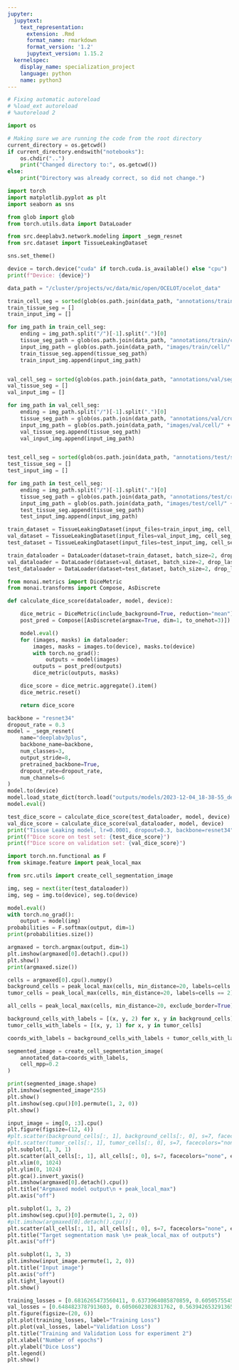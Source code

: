 ```yaml
---
jupyter:
  jupytext:
    text_representation:
      extension: .Rmd
      format_name: rmarkdown
      format_version: '1.2'
      jupytext_version: 1.15.2
  kernelspec:
    display_name: specialization_project
    language: python
    name: python3
---
```


```python
# Fixing automatic autoreload
# %load_ext autoreload
# %autoreload 2
```

```python
import os 

# Making sure we are running the code from the root directory
current_directory = os.getcwd()
if current_directory.endswith("notebooks"):
    os.chdir("..")
    print("Changed directory to:", os.getcwd())
else:
    print("Directory was already correct, so did not change.")
```

```python
import torch
import matplotlib.pyplot as plt 
import seaborn as sns

from glob import glob
from torch.utils.data import DataLoader

from src.deeplabv3.network.modeling import _segm_resnet
from src.dataset import TissueLeakingDataset

sns.set_theme()

device = torch.device("cuda" if torch.cuda.is_available() else "cpu")
print(f"Device: {device}")
```

```python
data_path = "/cluster/projects/vc/data/mic/open/OCELOT/ocelot_data"
```

```python
train_cell_seg = sorted(glob(os.path.join(data_path, "annotations/train/segmented_cell/*")))
train_tissue_seg = []
train_input_img = []

for img_path in train_cell_seg: 
    ending = img_path.split("/")[-1].split(".")[0]
    tissue_seg_path = glob(os.path.join(data_path, "annotations/train/cropped_tissue/" + ending + "*"))[0]
    input_img_path = glob(os.path.join(data_path, "images/train/cell/" + ending + "*"))[0]
    train_tissue_seg.append(tissue_seg_path)
    train_input_img.append(input_img_path)


val_cell_seg = sorted(glob(os.path.join(data_path, "annotations/val/segmented_cell/*")))
val_tissue_seg = []
val_input_img = []

for img_path in val_cell_seg: 
    ending = img_path.split("/")[-1].split(".")[0]
    tissue_seg_path = glob(os.path.join(data_path, "annotations/val/cropped_tissue/" + ending + "*"))[0]
    input_img_path = glob(os.path.join(data_path, "images/val/cell/" + ending + "*"))[0]
    val_tissue_seg.append(tissue_seg_path)
    val_input_img.append(input_img_path)


test_cell_seg = sorted(glob(os.path.join(data_path, "annotations/test/segmented_cell/*")))
test_tissue_seg = []
test_input_img = []

for img_path in test_cell_seg: 
    ending = img_path.split("/")[-1].split(".")[0]
    tissue_seg_path = glob(os.path.join(data_path, "annotations/test/cropped_tissue/" + ending + "*"))[0]
    input_img_path = glob(os.path.join(data_path, "images/test/cell/" + ending + "*"))[0]
    test_tissue_seg.append(tissue_seg_path)
    test_input_img.append(input_img_path)
```

```python
train_dataset = TissueLeakingDataset(input_files=train_input_img, cell_seg_files=train_cell_seg, tissue_seg_files=train_tissue_seg)
val_dataset = TissueLeakingDataset(input_files=val_input_img, cell_seg_files=val_cell_seg, tissue_seg_files=val_tissue_seg)
test_dataset = TissueLeakingDataset(input_files=test_input_img, cell_seg_files=test_cell_seg, tissue_seg_files=test_tissue_seg)

train_dataloader = DataLoader(dataset=train_dataset, batch_size=2, drop_last=True)
val_dataloader = DataLoader(dataset=val_dataset, batch_size=2, drop_last=True)
test_dataloader = DataLoader(dataset=test_dataset, batch_size=2, drop_last=True)
```

```python
from monai.metrics import DiceMetric
from monai.transforms import Compose, AsDiscrete

def calculate_dice_score(dataloader, model, device): 

    dice_metric = DiceMetric(include_background=True, reduction="mean")
    post_pred = Compose([AsDiscrete(argmax=True, dim=1, to_onehot=3)])

    model.eval()
    for (images, masks) in dataloader: 
        images, masks = images.to(device), masks.to(device)
        with torch.no_grad(): 
            outputs = model(images)
        outputs = post_pred(outputs)
        dice_metric(outputs, masks)

    dice_score = dice_metric.aggregate().item()
    dice_metric.reset()

    return dice_score
```

```python
backbone = "resnet34"
dropout_rate = 0.3
model = _segm_resnet(
    name="deeplabv3plus",
    backbone_name=backbone,
    num_classes=3,
    output_stride=8,
    pretrained_backbone=True,
    dropout_rate=dropout_rate,
    num_channels=6
)
model.to(device)
model.load_state_dict(torch.load("outputs/models/2023-12-04_18-38-55_deeplabv3plus_tissue_leaking_lr-0.0001_dropout-0.3_backbone-resnet34_epochs-100.pth"))
model.eval()

test_dice_score = calculate_dice_score(test_dataloader, model, device)
val_dice_score = calculate_dice_score(val_dataloader, model, device)
print("Tissue Leaking model, lr=0.0001, dropout=0.3, backbone=resnet34")
print(f"Dice score on test set: {test_dice_score}")
print(f"Dice score on validation set: {val_dice_score}")
```

```python
import torch.nn.functional as F
from skimage.feature import peak_local_max

from src.utils import create_cell_segmentation_image

img, seg = next(iter(test_dataloader))
img, seg = img.to(device), seg.to(device)

model.eval()
with torch.no_grad():
    output = model(img)
probabilities = F.softmax(output, dim=1)
print(probabilities.size())
```

```python
argmaxed = torch.argmax(output, dim=1)
plt.imshow(argmaxed[0].detach().cpu())
plt.show()
print(argmaxed.size())
```

```python
cells = argmaxed[0].cpu().numpy()
background_cells = peak_local_max(cells, min_distance=20, labels=cells == 1)
tumor_cells = peak_local_max(cells, min_distance=20, labels=cells == 2)

all_cells = peak_local_max(cells, min_distance=20, exclude_border=True)

background_cells_with_labels = [(x, y, 2) for x, y in background_cells]
tumor_cells_with_labels = [(x, y, 1) for x, y in tumor_cells]

coords_with_labels = background_cells_with_labels + tumor_cells_with_labels
```

```python
segmented_image = create_cell_segmentation_image(
    annotated_data=coords_with_labels, 
    cell_mpp=0.2
)
```

```python
print(segmented_image.shape)
plt.imshow(segmented_image*255)
plt.show()
plt.imshow(seg.cpu()[0].permute(1, 2, 0))
plt.show()
```

```python
input_image = img[0, :3].cpu()
plt.figure(figsize=(12, 4))
#plt.scatter(background_cells[:, 1], background_cells[:, 0], s=7, facecolors="none", edgecolors="y")
#plt.scatter(tumor_cells[:, 1], tumor_cells[:, 0], s=7, facecolors="none", edgecolors="g")
plt.subplot(1, 3, 1)
plt.scatter(all_cells[:, 1], all_cells[:, 0], s=7, facecolors="none", edgecolors="y")
plt.xlim(0, 1024)
plt.ylim(0, 1024)
plt.gca().invert_yaxis()
plt.imshow(argmaxed[0].detach().cpu())
plt.title("Argmaxed model output\n + peak_local_max")
plt.axis("off")

plt.subplot(1, 3, 2)
plt.imshow(seg.cpu()[0].permute(1, 2, 0))
#plt.imshow(argmaxed[0].detach().cpu())
plt.scatter(all_cells[:, 1], all_cells[:, 0], s=7, facecolors="none", edgecolors="black")
plt.title("Target segmentation mask \n+ peak_local_max of outputs")
plt.axis("off")

plt.subplot(1, 3, 3)
plt.imshow(input_image.permute(1, 2, 0))
plt.title("Input image")
plt.axis("off")
plt.tight_layout()
plt.show()
```

```python
training_losses = [0.6816265473560411, 0.6373964085870859, 0.6050575545855931, 0.5816195339572673, 0.5736042905826958, 0.5665267036885632, 0.556762449595393, 0.5569390776206036, 0.5490029028483799, 0.5448756436912381, 0.5434097805801703, 0.5366764117260369, 0.535835996574285, 0.5354424161570412, 0.5326408883746789, 0.5310142216633778, 0.5320193676316008, 0.5279067316833808, 0.5224982962316397, 0.5232757104902851, 0.518204577723328, 0.5208658788885389, 0.5165681249024917, 0.5166864662754292, 0.5163541326717455, 0.5154696885420351, 0.5141025124763956, 0.5109306884055235, 0.51251192178045, 0.5115902369119683, 0.5112933346203395, 0.5093840567433104, 0.5074319200856345, 0.5081957809779108, 0.5062605373713435, 0.5062366578043723, 0.5050369044955896, 0.5040192816938672, 0.5051999974007509, 0.5019889577310912, 0.5016482156150195, 0.5013132977242373, 0.49953997135162354, 0.49983558910233633, 0.5008069623489769, 0.5003583558968135, 0.4983057410133128, 0.4987408062633203, 0.4958089571826312, 0.49764298784489536, 0.495467340459629, 0.49739971817756184, 0.49476122247929477, 0.4947957822254726, 0.49297429347524835, 0.4930061004599746, 0.4926298254606675, 0.4933912954768356, 0.4912620691620574, 0.4890154965069829, 0.48934625241221213, 0.4888954351142961, 0.490931263383554, 0.4907783580069639, 0.48850226402282715, 0.48635075591048416, 0.48472729507757695, 0.4865133111574212, 0.48329997184325235, 0.48535742686719313, 0.48538472822734285, 0.48226866916734346, 0.4817915035753834, 0.4798404464916307, 0.48328542101139926, 0.4835352459732367, 0.4812447319225389, 0.48129828122197366, 0.4818223708746385, 0.4803693349264106, 0.47915463423242377, 0.4776195956736195, 0.4798867878865223, 0.4796409467045142, 0.48153935768166367, 0.4763504382298917, 0.47814940068186546, 0.47721805073777024, 0.4765826846872057, 0.47642143587676844, 0.4752552466733115, 0.4741565700696439, 0.4738978488104684, 0.47239517496556654, 0.4722962306470287, 0.47409167581675005, 0.4697180274797946, 0.4732159169352784, 0.46990032585299746, 0.4706717595762136, 0.47215968735364017, 0.46930171883836086, 0.4694587302451231, 0.4702237734989244, 0.4709209726781261, 0.469053256268404, 0.4657025434532944, 0.46675994870614035, 0.46571988840492407, 0.46536535328748274, 0.4641509852847274, 0.46811356653972547, 0.4667716932540037, 0.46282497291662256, 0.4653707602802588, 0.4663413610993599, 0.4625845606229743, 0.4621932245030695, 0.4590114938969515, 0.46311064642302846, 0.46176393299686663, 0.4587804973125458, 0.45957679103831856, 0.4589533447002878, 0.45540642555879085, 0.46063609816590134, 0.45569796890628583, 0.45674858531173396, 0.45615617596373265, 0.45706414446538807, 0.4576328110938169, 0.45484874199847786, 0.45416522451809477, 0.45643073806957324, 0.45427845144758416, 0.45381955224640513, 0.45250301215113425, 0.4518446569540063, 0.45303280134590307, 0.45226852261290257, 0.44896712473460604, 0.4499532525636712, 0.4515604261232882, 0.44974094568466655, 0.45339642677988323, 0.45138430169650484, 0.45045063142873804, 0.4478226741965936, 0.4477335634280224, 0.44549401986355686, 0.4519914467724002, 0.4483773361663429, 0.4486247684274401, 0.44449910825612593, 0.44221534047807964, 0.4444568887048838, 0.4432898096892299, 0.44343284867247756, 0.4447852811034845, 0.44882030937136436, 0.444249511981497, 0.442794926312505, 0.4417589367652426, 0.4409597880986272, 0.44150338914929604, 0.4381643059302349, 0.4397137025181128, 0.43827422845120334, 0.4388477960411383, 0.4389923956929421, 0.44056247691718897, 0.43656487793338544, 0.4395182211788333, 0.4369427586088375, 0.43533915281295776, 0.43246729519902444, 0.4387429672844556, 0.4366171937815997, 0.4366897685187204, 0.43271244362908967, 0.43334441768879794, 0.4351888274659916, 0.436783462154622, 0.4353988590289135, 0.43636184565874997, 0.432642898997482, 0.4310987762042454, 0.43079706965660564, 0.43277077833000493, 0.43350028930878154, 0.42906200885772705, 0.42694936236556696, 0.4283568591487651, 0.42688814961180394, 0.4299958032004687, 0.42542219466092634, 0.4268152069072334, 0.43163986352025246, 0.43008306196757723, 0.4317478519313189, 0.43227467670732617, 0.4319496957623229, 0.43106420794311834, 0.4258911670470724, 0.4235396780529801, 0.4271812809973347, 0.42287457232572595, 0.4259882344275105, 0.42508088934178256, 0.4243379673179315, 0.42326291909023206, 0.426359700913332, 0.42306262741283496, 0.426185561686146, 0.4244688457372237, 0.4233275706670722, 0.4248920527039742, 0.42639175239874394, 0.4201137776277503, 0.4226615374185601, 0.42103806259680765, 0.4240529671007273, 0.4247783647508037, 0.42393405644261106, 0.42099993387047124, 0.4194071809856259, 0.4171909525686381, 0.41926929354667664, 0.41866885216868654, 0.41575322771558954, 0.42207616081043164, 0.4210524115027214, 0.41559189558029175, 0.4164760082351918, 0.4154514773767822, 0.4190176311804324, 0.41742187373492184, 0.41818568110466003, 0.41555897617826654, 0.4117157380191647, 0.41698106393522144, 0.4154576744352068, 0.40980967940116414, 0.4139198083050397, 0.4099227037965035, 0.4132142821136786, 0.4140240343249574, 0.4141340109766746, 0.41353602312049087, 0.4101058731273729, 0.4036317388622128, 0.3794860365439434, 0.360679636804425, 0.3575720580256715, 0.3539987556180175, 0.353141113203399, 0.3481139498097556, 0.3416356626822024, 0.35322418200726413, 0.3412562769894697, 0.34158517268239236, 0.3392329118689712, 0.3396653289697608, 0.34237997020993916, 0.3391019677629276, 0.33541919138966775, 0.3353153917254234, 0.34053593448230196, 0.3441357132123441, 0.3366021343639919, 0.33992040339781315, 0.33622488561941655, 0.33833370099262317, 0.34569465566654595, 0.3368644367675392, 0.3343900381302347, 0.33401536880707255, 0.3394279735428946, 0.337051586228974, 0.334201377873518, 0.3483441812651498, 0.3463935091787455, 0.334369169814246, 0.335361115786494, 0.33430301534886264, 0.3347654838343056, 0.33705342424159146, 0.3361697631831072, 0.33509441267470924, 0.33654010660794315, 0.3449721774276422, 0.33877915022324545, 0.3414808335352917, 0.3381431148368485, 0.3358419811239048, 0.338483562274855, 0.33282941883924055, 0.34010555184617336, 0.33763027951425434, 0.3325781651905605]
val_losses = [0.6484823787913603, 0.6050602302831762, 0.5639426532913657, 0.5452724379651687, 0.5503328547758215, 0.530257044469609, 0.5352154058568618, 0.5204567926771501, 0.5164669874836417, 0.5137251808362848, 0.517364510718514, 0.6475581421571619, 0.5049816930995268, 0.5019432341351229, 0.5037699236589319, 0.5086038708686829, 0.5067627096877378, 0.5833679735660553, 0.5274711391505074, 0.5070031408001395, 0.49204832490752726, 0.4983741343021393, 0.4896012562162736, 0.4929051118738511, 0.4907990623922909, 0.4854371056837194, 0.4862033426761627, 0.4918150305747986, 0.48280319396187277, 0.484990211094127, 0.48689886051065784, 0.48559052803937125, 0.48792818539282856, 0.47962072316338034, 0.48162464359227347, 0.4816305514644174, 0.488113613689647, 0.48379246802891, 0.48195871009546165, 0.4806018121102277, 0.4851138907320359, 0.4852576080490561, 0.4820343010565814, 0.4806674245525809, 0.4783886583412395, 0.4759443787967457, 0.4791682976133683, 0.47684736988123727, 0.4815613101510441, 0.47453703599817615, 0.4752241390592912, 0.4767185414538664, 0.4773283337845522, 0.4769660129266627, 0.47659602936576395, 0.47628714757807117, 0.4742969432297875, 0.47152768163120046, 0.47761623123112845, 0.4802348122877233, 0.4748622757547042, 0.4770737185197718, 0.4752291458494523, 0.47817224439452677, 0.47616784186924205, 0.4727504744249232, 0.48139634027200584, 0.48185208264519186, 0.4730805824784672, 0.47367044406778674, 0.470687235102934, 0.472293206874062, 0.4754050794769736, 0.4697782905662761, 0.4754915640634649, 0.47326139667454886, 0.47616180076318626, 0.47429492719033184, 0.4725095594630522, 0.47152984317611246, 0.46821267464581656, 0.47011326516375823, 0.4689611862687504, 0.47910509389989514, 0.4683277940048891, 0.46931130570523877, 0.4708247903515311, 0.46981820288826437, 0.4706785976886749, 0.4677908876362969, 0.47176985530292287, 0.46842164502424355, 0.4711442256675047, 0.4696991426103255, 0.47018585134955015, 0.4700814468019149, 0.46840864069321575, 0.46738115654272194, 0.46921570336117463, 0.4688489892903496, 0.46916431363891153, 0.46826952345231, 0.4677610590177424, 0.4693276601679185, 0.4652647113098818, 0.46488526989431944, 0.4661767850903904, 0.47018610554582935, 0.4634701083688175, 0.46693674606435437, 0.4741898967939265, 0.47138338930466595, 0.46426504675079794, 0.4756353444912854, 0.4662785495028776, 0.4687907537993263, 0.4669950253823224, 0.46616532171473785, 0.4745493320857777, 0.4676029822405647, 0.4673889892942765, 0.4738258666851941, 0.46069977563970227, 0.4687066726824817, 0.47228802126996655, 0.47672385503264036, 0.4705705818007974, 0.4675343930721283, 0.4689972383134505, 0.46905264083076925, 0.4658391826293048, 0.46766737804693337, 0.47100234031677246, 0.47944536454537334, 0.4698023971389322, 0.4685494023210862, 0.466271311044693, 0.47177708674879637, 0.4700353478684145, 0.47075910077375527, 0.479439856374965, 0.46580098832354827, 0.4686811320921954, 0.4639737045063692, 0.4656171903890722, 0.47228646979612465, 0.46921944793532877, 0.47003764089416056, 0.4680285138242385, 0.46935179829597473, 0.46647748877020445, 0.47732383012771606, 0.46624627183465395, 0.4670558063422932, 0.4650103660190807, 0.4694131700431599, 0.4660726242205676, 0.47352810116375194, 0.46481429303393645, 0.4715811329729417, 0.4674766554551966, 0.4785720670924467, 0.46843811869621277, 0.480000343392877, 0.4706380104317385, 0.46630457394263325, 0.46990128299769235, 0.4628215730190277, 0.4673069329822765, 0.46820374622064476, 0.4712279701934141, 0.4803961164811078, 0.4634109262157889, 0.4683438644689672, 0.4664347469806671, 0.4664166359340443, 0.46421732972649965, 0.4699685380739324, 0.46789107953800874, 0.4648853540420532, 0.46725787485347076, 0.4719669450731838, 0.4683137641233556, 0.4695506464032566, 0.4669937894624822, 0.4656020560685326, 0.47178298059631796, 0.4774126322830425, 0.4620717273038976, 0.47180649638175964, 0.47138795607230244, 0.4713090851026423, 0.4695242906317991, 0.46638209328931923, 0.4691949416609371, 0.4720211940653184, 0.4663550941383137, 0.4768238102688509, 0.4643632085884319, 0.46807752812609954, 0.47802798362339244, 0.48098553278866935, 0.47441007810480457, 0.469961578355116, 0.46681176038349376, 0.4748846660642063, 0.4768632264698253, 0.46390261369593006, 0.46772507534307595, 0.47180850365582633, 0.473681216730791, 0.472969007842681, 0.46845009747673483, 0.47093403164078207, 0.48076338277143593, 0.4661901488023646, 0.46927494511884804, 0.4665280738297631, 0.4719778316862443, 0.47309300478766947, 0.46486351770513196, 0.46636440298136544, 0.4709041486768162, 0.46015127792077903, 0.46397262986968546, 0.4674511113587548, 0.4636106350842644, 0.4688198198290432, 0.46377018094062805, 0.47397204006419463, 0.4805029858561123, 0.46369895514319925, 0.47178887794999513, 0.47025973831906037, 0.46328551103087035, 0.47462352935005636, 0.4700235005687265, 0.4608183555743274, 0.46960923952214856, 0.46642067327218895, 0.4632412791252136, 0.48059483135447784, 0.4702894214321585, 0.4671071452253005, 0.4769115412936491, 0.4662361618350534, 0.4724045150420245, 0.48061348760829253, 0.4753103098448585, 0.4450343584313112, 0.4385901233729194, 0.38177820514230165, 0.38887443261988025, 0.38243576358346376, 0.38354357025202584, 0.3831683642723981, 0.37960077208631177, 0.4007214325315812, 0.3799986401024987, 0.3867606766083661, 0.3744363644543816, 0.38165026903152466, 0.3770580256686491, 0.38869450022192564, 0.38612231787513285, 0.38560090345494885, 0.37984875545782204, 0.38388824287582846, 0.3784891209181617, 0.3819423054947573, 0.380402568508597, 0.37837516209658456, 0.3814518311444451, 0.3827669480267693, 0.3789021267610438, 0.38561293307472677, 0.38969159652205076, 0.3839784527526182, 0.3852165481623481, 0.37786390500910144, 0.3822941254166996, 0.3775956245029674, 0.37888576703913074, 0.37813490979811726, 0.37740429534631614, 0.3684225117459017, 0.3769322335720062, 0.37291354291579304, 0.3753246331916136, 0.3755055192638846, 0.3779146355741164, 0.3730652542675243, 0.38084742426872253, 0.37511930044959574, 0.38105743772843303, 0.37207814875771017, 0.3752047103994033, 0.38807527282658744, 0.373065545278437, 0.38757161883746877]
plt.figure(figsize=(20, 6))
plt.plot(training_losses, label="Training Loss")
plt.plot(val_losses, label="Validation Loss")
plt.title("Training and Validation Loss for experiment 2")
plt.xlabel("Number of epochs")
plt.ylabel("Dice Loss")
plt.legend()
plt.show()
```
